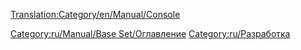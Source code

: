 [[Translation:Category/en/Manual/Console]]

{{en/Bilingual box| Ru
| ---
| Articles relating to the use of the [[en/Manual/Console]] are here.}}


[[Category:ru/Manual/Base Set/Оглавление]]
[[Category:ru/Разработка]]